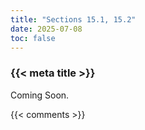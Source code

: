 ```yaml
---
title: "Sections 15.1, 15.2"
date: 2025-07-08
toc: false
---
```


### {{< meta title >}}

Coming Soon.


{{< comments >}}
